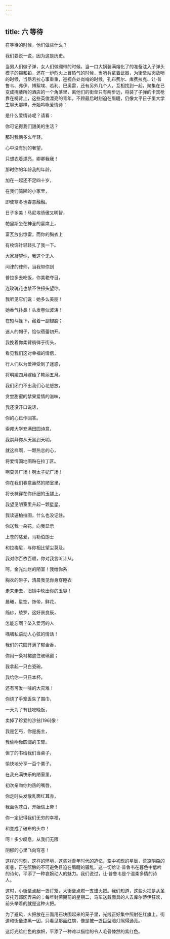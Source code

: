 ```yaml
---
---
---
```

title: 六 等待
---




在等待的时候，他们做些什么？

我们要说一说，因为这是历史。

当男人们做子弹，女人们做绷带的时候，当一口大锅装满熔化了的准备注入子弹头模子的锡和铅，还在一炉烈火上冒热气的时候，当哨兵拿着武器，为街垒站岗放哨的时候，当昂若拉心事重重，巡视各处岗哨的时候，孔布费尔、库费拉克、让·普鲁韦、弗伊、博絮埃、若利、巴奥雷，还有另外几个人，互相找到一起，聚集在已变成掩蔽所的酒店的一个角落里，离他们的街垒只有两步远，将装了子弹的卡宾枪靠在椅背上，这些英俊漂亮的青年，不顾最后时刻迫在眉睫，仍像太平日子里大学生聊天那样，开始吟咏爱情诗：

是什么爱情诗呢？请看：

你可记得我们甜美的生活？

那时我俩多么年轻，

心中没有别的奢望，

只想衣着漂亮，卿卿我我！

那时你的年龄我的年龄，

加在一起还不足四十岁，

在我们简陋的小家里，

即使寒冬也春意融融。

日子多美！马尼埃骄傲又明智，

帕里斯坐在神圣的宴席上，

富瓦放出惊雷，而你的胸衣上

有枚饰针轻轻扎了我一下。

大家凝望你，我这个无人

问津的律师，当我带你到

普拉多去吃饭，你美艳夺目，

连玫瑰花也禁不住扭头望你。

我听见它们说：她多么美丽！

她香气扑鼻！头发卷似波涛！

在短斗篷下，藏着一副翅膀；

迷人的帽子，恰似蓓蕾初开。

我挽着你柔臂徜徉于街头，

看见我们这对幸福的情侣，

行人们以为爱神受到了迷惑，

将明媚四月嫁给了艳丽五月。

我们闭门不出我们心花怒放，

贪尝甜蜜的禁果爱情的滋味，

我还没开口说话，

你的心已作回答。

索邦大学充满田园诗意，

我崇拜你从天黑到天明。

就这样啊，一颗热恋的心，

将爱情国地图贴在拉丁区。

啊莫贝广场！啊太子妃广场！

你在我们春意盎然的陋室里，

将长袜穿在你纤细的玉腿上，

我望见陋室里升起一颗星星。

我读遍柏拉图，什么也没记住。

你送我一朵花，向我显示

上苍的慈爱，马勒伯朗士

和拉梅尼，与你相比望尘莫及。

我对你百依百顺，你对我言听计从。

呵，金光灿烂的陋室！我给你系

胸衣的带子，清晨我见你身穿睡衣

走来走去，旧镜中映出你的玉容！

晨曦，星空，饰带，鲜花，

绉纱，绫罗，这好景良辰，

怎能忘啊？坠入爱河的人

喁喁私语动人心弦的情话！

我们的花园开满了郁金香，

你用一条衬裙遮住玻璃窗；

我拿起一只白瓷碗，

我给你一只日本杯。

还有可发一噱的大灾难！

你烧了手笼丢失了围巾，

一天为了有钱吃晚饭，

卖掉了珍爱的沙翁[196]像！

我是乞丐，你是施主，

我偷吻你圆润的玉臂。

但丁的书给我们当桌子，

愉快地分享一百个栗子。

在我充满快乐的陋室里，

初次亲吻你灼热的嘴唇，

你走时头发散乱面红耳赤，

我面色苍白，开始信上帝！

你一定记得我们无穷的幸福，

和变成了破布的头巾！

呵！多少叹息，从我们无限

阴郁的心里飞向穹苍！

这样的时刻，这样的环境，这些对青年时代的追忆，空中初现的星辰，荒凉阴森的街巷，正在酝酿的不可避免且迫在眉睫的骚乱，这一切给让·普鲁韦在暮色中低吟的诗句，平添了一种哀婉动人的魅力。我们说过，让·普鲁韦是个温柔多情的诗人。

这时，小街垒点起一盏灯笼，大街垒点燃一支蜡火把。我们知道，这些火把是从圣安托万郊区弄来的；每年封斋期前的星期二，马车送戴面具的人去库尔蒂伊狂欢，前头举着的就是这种火把。

为了避风，火把放在三面用石块围起来的笼子里，光线正好集中照射在红旗上。街道和街垒漆黑一团，只看见那面红旗，像是被一盏巨型暗灯照得通亮。

这灯光给红色的旗帜，平添了一种难以描绘的令人毛骨悚然的紫红色。
